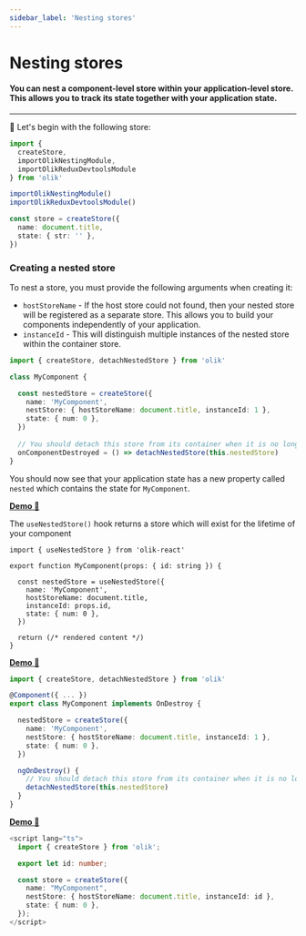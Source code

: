 ```yaml
---
sidebar_label: 'Nesting stores'
---
```


# Nesting stores

#### You can nest a component-level store within your application-level store. This allows you to track its state together with your application state. 

---

🥚 Let's begin with the following store:
```ts
import {
  createStore,
  importOlikNestingModule,
  importOlikReduxDevtoolsModule
} from 'olik'

importOlikNestingModule()
importOlikReduxDevtoolsModule()

const store = createStore({
  name: document.title,
  state: { str: '' },
})
```

### Creating a nested store
To nest a store, you must provide the following arguments when creating it:  
* `hostStoreName` - If the host store could not found, then your nested store will be registered as a separate store. This allows you to build your components independently of your application. 
* `instanceId` -  This will distinguish multiple instances of the nested store within the container store.


<Tabs groupId="frameworks">
<TabItem value="no framework" label="No framework">

```ts
import { createStore, detachNestedStore } from 'olik'

class MyComponent {

  const nestedStore = createStore({
    name: 'MyComponent',
    nestStore: { hostStoreName: document.title, instanceId: 1 },
    state: { num: 0 },
  })
  
  // You should detach this store from its container when it is no longer being used
  onComponentDestroyed = () => detachNestedStore(this.nestedStore)
}
```
You should now see that your application state has a new property called `nested` which contains the state for `MyComponent`.

[**Demo 🥚**](https://codesandbox.io/s/attached-component-store-d9xqk?file=/src/index.ts)

</TabItem>
<TabItem value="react" label="React">

The `useNestedStore()` hook returns a store which will exist for the lifetime of your component
```tsx
import { useNestedStore } from 'olik-react'

export function MyComponent(props: { id: string }) {
  
  const nestedStore = useNestedStore({
    name: 'MyComponent',
    hostStoreName: document.title,
    instanceId: props.id,
    state: { num: 0 },
  })

  return (/* rendered content */)
}
```
[**Demo 🥚**](https://codesandbox.io/s/olik-react-nested-stores-ve6lj?file=/src/App.tsx)

</TabItem>
<TabItem value="angular" label="Angular">

```ts
import { createStore, detachNestedStore } from 'olik'

@Component({ ... })
export class MyComponent implements OnDestroy {

  nestedStore = createStore({
    name: 'MyComponent',
    nestStore: { hostStoreName: document.title, instanceId: 1 },
    state: { num: 0 },
  })

  ngOnDestroy() {
    // You should detach this store from its container when it is no longer being used
    detachNestedStore(this.nestedStore)
  }
}
```
[**Demo 🥚**](https://codesandbox.io/s/olik-ng-nested-stores-gt4bg?file=/src/app/incrementor/incrementor.component.ts)

</TabItem>
<TabItem value="svelte" label="Svelte">

```ts
<script lang="ts">
  import { createStore } from 'olik';

  export let id: number;

  const store = createStore({
    name: "MyComponent",
    nestStore: { hostStoreName: document.title, instanceId: id },
    state: { num: 0 },
  });
</script>
```

</TabItem>
</Tabs>



